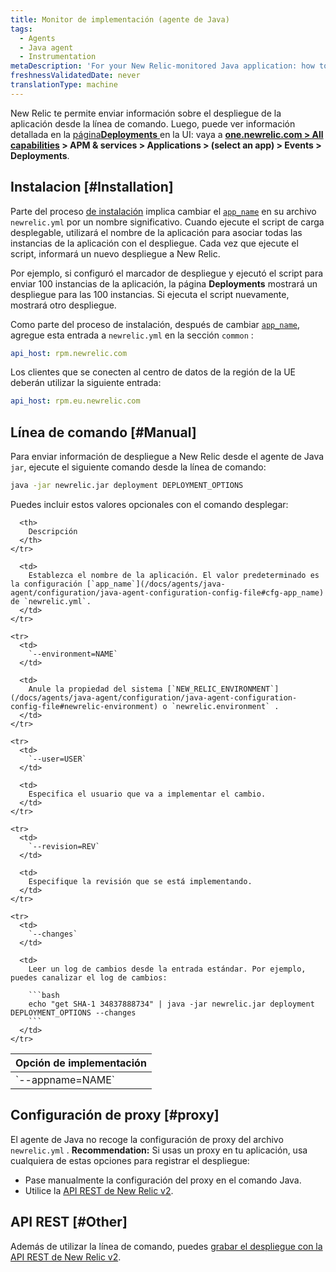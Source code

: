 ```yaml
---
title: Monitor de implementación (agente de Java)
tags:
  - Agents
  - Java agent
  - Instrumentation
metaDescription: 'For your New Relic-monitored Java application: how to track and monitor deployment data.'
freshnessValidatedDate: never
translationType: machine
---
```


New Relic te permite enviar información sobre el despliegue de la aplicación desde la línea de comando. Luego, puede ver información detallada en la [página<DoNotTranslate>**Deployments**</DoNotTranslate> ](/docs/apm/applications-menu/events/deployments-page)en la UI: vaya a <DoNotTranslate>**[one.newrelic.com > All capabilities](https://one.newrelic.com/all-capabilities) > APM & services > Applications > (select an app) > Events > Deployments**</DoNotTranslate>.

## Instalacion [#Installation]

Parte del proceso [de instalación](/docs/agents/java-agent/installation/java-agent-manual-installation) implica cambiar el [`app_name`](/docs/agents/java-agent/configuration/java-agent-configuration-config-file#cfg-app_name) en su archivo `newrelic.yml` por un nombre significativo. Cuando ejecute el script de carga desplegable, utilizará el nombre de la aplicación para asociar todas las instancias de la aplicación con el despliegue. Cada vez que ejecute el script, informará un nuevo despliegue a New Relic.

Por ejemplo, si configuró el marcador de despliegue y ejecutó el script para enviar 100 instancias de la aplicación, la página <DoNotTranslate>**Deployments**</DoNotTranslate> mostrará un despliegue para las 100 instancias. Si ejecuta el script nuevamente, mostrará otro despliegue.

Como parte del proceso de instalación, después de cambiar [`app_name`](/docs/agents/java-agent/configuration/java-agent-configuration-config-file#cfg-app_name), agregue esta entrada a `newrelic.yml` en la sección `common` :

```yml
api_host: rpm.newrelic.com
```

Los clientes que se conecten al centro de datos de la región de la UE deberán utilizar la siguiente entrada:

```yml
api_host: rpm.eu.newrelic.com
```

## Línea de comando [#Manual]

Para enviar información de despliegue a New Relic desde el agente de Java `jar`, ejecute el siguiente comando desde la línea de comando:

```bash
java -jar newrelic.jar deployment DEPLOYMENT_OPTIONS
```

Puedes incluir estos valores opcionales con el comando desplegar:

<table>
  <thead>
    <tr>
      <th style={{ width: "225px" }}>
        Opción de implementación
      </th>

      <th>
        Descripción
      </th>
    </tr>
  </thead>

  <tbody>
    <tr>
      <td>
        `--appname=NAME`
      </td>

      <td>
        Establezca el nombre de la aplicación. El valor predeterminado es la configuración [`app_name`](/docs/agents/java-agent/configuration/java-agent-configuration-config-file#cfg-app_name) de `newrelic.yml`.
      </td>
    </tr>

    <tr>
      <td>
        `--environment=NAME`
      </td>

      <td>
        Anule la propiedad del sistema [`NEW_RELIC_ENVIRONMENT`](/docs/agents/java-agent/configuration/java-agent-configuration-config-file#newrelic-environment) o `newrelic.environment` .
      </td>
    </tr>

    <tr>
      <td>
        `--user=USER`
      </td>

      <td>
        Especifica el usuario que va a implementar el cambio.
      </td>
    </tr>

    <tr>
      <td>
        `--revision=REV`
      </td>

      <td>
        Especifique la revisión que se está implementando.
      </td>
    </tr>

    <tr>
      <td>
        `--changes`
      </td>

      <td>
        Leer un log de cambios desde la entrada estándar. Por ejemplo, puedes canalizar el log de cambios:

        ```bash
        echo "get SHA-1 34837888734" | java -jar newrelic.jar deployment DEPLOYMENT_OPTIONS --changes
        ```
      </td>
    </tr>
  </tbody>
</table>

## Configuración de proxy [#proxy]

El agente de Java no recoge la configuración de proxy del archivo `newrelic.yml` . <DoNotTranslate>**Recommendation:**</DoNotTranslate> Si usas un proxy en tu aplicación, usa cualquiera de estas opciones para registrar el despliegue:

* Pase manualmente la configuración del proxy en el comando Java.
* Utilice la [API REST de New Relic v2](/docs/apm/new-relic-apm/maintenance/recording-deployments).

## API REST [#Other]

Además de utilizar la línea de comando, puedes [grabar el despliegue con la API REST de New Relic v2](/docs/apm/new-relic-apm/maintenance/recording-deployments).